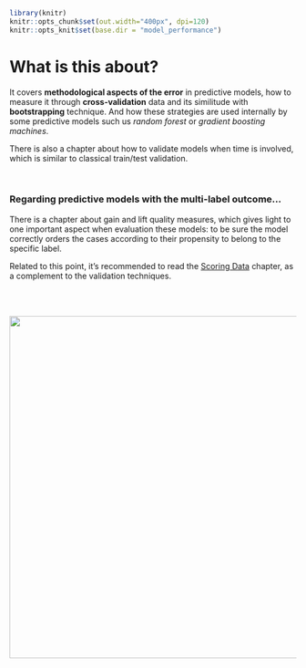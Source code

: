 ```r
library(knitr)
knitr::opts_chunk$set(out.width="400px", dpi=120)
knitr::opts_knit$set(base.dir = "model_performance")
```

# What is this about?

It covers **methodological aspects of the error** in predictive models, how to measure it through **cross-validation** data and its similitude with **bootstrapping** technique. And how these strategies are used internally by some predictive models such us _random forest_ or _gradient boosting machines_.

There is also a chapter about how to validate models when time is involved, which is similar to classical train/test validation.

<br>

### Regarding predictive models with the multi-label outcome...

There is a chapter about gain and lift quality measures, which gives light to one important aspect when evaluation these models: to be sure the model correctly orders the cases according to their propensity to belong to the specific label.

Related to this point, it's recommended to read the <a href="http://livebook.datascienceheroes.com/scoring/scoring.html">Scoring Data</a> chapter, as a complement to the validation techniques.


<br>
<br>


<img src="cover.png" width='600px'> 


<br>
